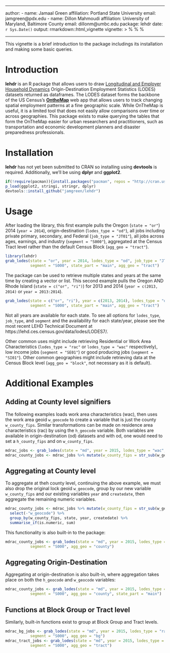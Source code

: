 ---------------------

author:
- name: Jamaal Green
  affiliation: Portland State University
  email: jamgreen@pdx.edu
- name: Dillon Mahmoudi
  affiliation: University of Maryland, Baltimore County
  email: dillonm@umbc.edu
package: lehdr
date: `r Sys.Date()`
output: rmarkdown::html_vignette
vignette: >
  %\VignetteEngine{knitr::knitr}
  %\VignetteIndexEntry{Getting Started with lehdr}
  %\usepackage[UTF-8]{inputenc}

---------------------

This vignette is a brief introduction to the package includings its installation and making some basic queries. 

# Introduction

**lehdr** is an R package that allows users to draw [Longitudinal and Employer Household Dynamics](https://lehd.ces.census.gov/data/#lodes) Origin-Destination Employment Statistics (LODES) datasets returned as dataframes. The LODES dataset forms the backbone of the US Census's [**OntheMap**](https://onthemap.ces.census.gov/) web app that allows users to track changing spatial employment patterns at a fine geographic scale. While OnTheMap is useful, it is a limited tool that does not easily allow comparisons over time or across geographies. This package exists to make querying the tables that form the OnTheMap easier for urban researchers and practitioners, such as transportation and economic development planners and disaster preparedness professionals.

# Installation

**lehdr** has not yet been submitted to CRAN so installing using **devtools** is required. Additionally, we'll be using **dplyr** and **ggplot2**.

```r
if(!require(pacman)){install.packages("pacman", repos = "http://cran.us.r-project.org"); library(pacman)}
p_load(ggplot2, stringi, stringr, dplyr)
devtools::install_github("jamgreen/lehdr")

```

# Usage
After loading the library, this first example pulls the Oregon (`state = "or"`) 2014 (`year = 2014`), origin-destination (`lodes_type = "od"`), all jobs including private primary, secondary, and Federal (`job_type = "JT01"`), all jobs across ages, earnings, and industry (`segment = "S000"`), aggregated at the Census Tract level rather than the default Census Block (`agg_geo = "tract"`).

```r
library(lehdr)
grab_lodes(state = "or", year = 2014, lodes_type = "od", job_type = "JT01", 
           segment = "S000", state_part = "main", agg_geo = "tract")
```

The package can be used to retrieve multiple states and years at the same time by creating a vector or list. This second example pulls the Oregon AND Rhode Island (`state = c("or", "ri")`) for 2013 and 2014 (`year = c(2013, 2014)` or `year = 2013:2014`).

```r
grab_lodes(state = c("or", "ri"), year = c(2013, 2014), lodes_type = "od", job_type = "JT01", 
           segment = "S000", state_part = "main", agg_geo = "tract")           
```

Not all years are available for each state. To see all options for `lodes_type`, `job_type`, and `segment` and the availability for each state/year, please see the most recent LEHD Technical Document at https://lehd.ces.census.gov/data/lodes/LODES7/.

Other common uses might include retrieving Residential or Work Area Characteristics (`lodes_type = "rac"` or `lodes_type = "wac"` respectively), low income jobs (`segment = "SE01"`) or good producing jobs (`segment = "SI01"`). Other common geographies might include retrieving data at the Census Block level (`agg_geo = "block"`, not necessary as it is default).

# Additional Examples
## Adding at County level signifiers
The following examples loads work area characteristics (wac), then uses the work area geoid `w_geocode` to create a variable that is just the county `w_county_fips`. Similar transformations can be made on residence area characteristics (rac) by using the `h_geocode` variable. Both variables are available in origin-destination (od) datasets and with od, one would need to set a `h_county_fips` and on `w_county_fips`.
```r
mdrac_jobs <- grab_lodes(state = "md", year = 2015, lodes_type = "wac", job_type = "JT01", segment = "S000")
mdrac_county_jobs <- mdrac_jobs %>% mutate(w_county_fips = str_sub(w_geocode, 1, 5))
```

## Aggregating at County level
To aggregate at theh county level, continuing the above example, we must also drop the original lock geoid `w_geocode`, group by our new variable `w_county_fips` and our existing variables `year` and `createdate`, then aggregate the remaining numeric variables.
```r
mdrac_county_jobs <- mdrac_jobs %>% mutate(w_county_fips = str_sub(w_geocode, 1, 5)) %>% 
  select(-"w_geocode") %>%
  group_by(w_county_fips, state, year, createdate) %>% 
  summarise_if(is.numeric, sum)
```

This functionality is also built-in to the package:
```r
mdrac_county_jobs <- grab_lodes(state = "md", year = 2015, lodes_type = "rac", job_type = "JT01", 
           segment = "S000", agg_geo = "county")
```

## Aggregating Origin-Destination 
Aggregating at origin-destination is also built-in, where aggregation takes place on both the `h_geocode` and `w_geocode` variables:
```r
mdrac_county_jobs <- grab_lodes(state = "md", year = 2015, lodes_type = "rac", job_type = "JT01", 
           segment = "S000", agg_geo = "county", state_part = "main")
```

## Functions at Block Group or Tract level
Similarly, built-in functions exist to group at Block Group and Tract levels.
```r
mdrac_bg_jobs <- grab_lodes(state = "md", year = 2015, lodes_type = "rac", job_type = "JT01", 
           segment = "S000", agg_geo = "bg")
mdrac_tract_jobs <- grab_lodes(state = "md", year = 2015, lodes_type = "rac", job_type = "JT01", 
           segment = "S000", agg_geo = "tract")
```

